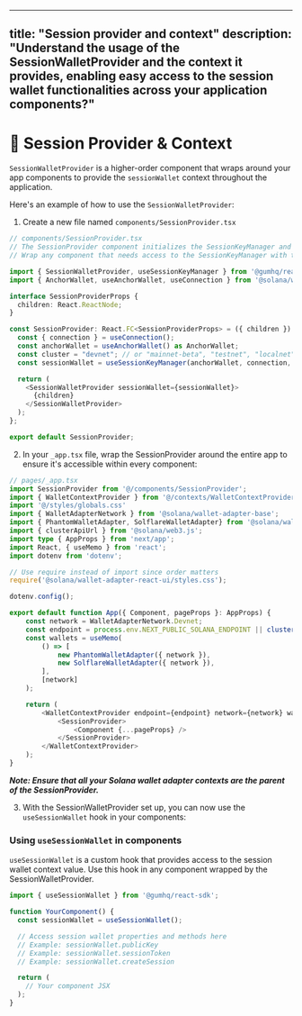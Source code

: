 
---
title: "Session provider and context"
description: "Understand the usage of the SessionWalletProvider and the context it provides,
  enabling easy access to the session wallet functionalities across your
  application components?"
---

# 🔌 Session Provider & Context

`SessionWalletProvider` is a higher-order component that wraps around your app components to provide the `sessionWallet` context throughout the application.

Here's an example of how to use the `SessionWalletProvider`:

1. Create a new file named `components/SessionProvider.tsx`

```typescript
// components/SessionProvider.tsx
// The SessionProvider component initializes the SessionKeyManager and provides it to its children via context.
// Wrap any component that needs access to the SessionKeyManager with this provider.

import { SessionWalletProvider, useSessionKeyManager } from '@gumhq/react-sdk';
import { AnchorWallet, useAnchorWallet, useConnection } from '@solana/wallet-adapter-react';

interface SessionProviderProps {
  children: React.ReactNode;
}

const SessionProvider: React.FC<SessionProviderProps> = ({ children }) => {
  const { connection } = useConnection();
  const anchorWallet = useAnchorWallet() as AnchorWallet;
  const cluster = "devnet"; // or "mainnet-beta", "testnet", "localnet"
  const sessionWallet = useSessionKeyManager(anchorWallet, connection, cluster);

  return (
    <SessionWalletProvider sessionWallet={sessionWallet}>
      {children}
    </SessionWalletProvider>
  );
};

export default SessionProvider;
```

2. In your `_app.tsx` file, wrap the SessionProvider around the entire app to ensure it's accessible within every component:

```typescript
// pages/_app.tsx
import SessionProvider from '@/components/SessionProvider';
import { WalletContextProvider } from '@/contexts/WalletContextProvider';
import '@/styles/globals.css'
import { WalletAdapterNetwork } from '@solana/wallet-adapter-base';
import { PhantomWalletAdapter, SolflareWalletAdapter} from '@solana/wallet-adapter-wallets';
import { clusterApiUrl } from '@solana/web3.js';
import type { AppProps } from 'next/app';
import React, { useMemo } from 'react';
import dotenv from 'dotenv';

// Use require instead of import since order matters
require('@solana/wallet-adapter-react-ui/styles.css');

dotenv.config();

export default function App({ Component, pageProps }: AppProps) {
    const network = WalletAdapterNetwork.Devnet;
    const endpoint = process.env.NEXT_PUBLIC_SOLANA_ENDPOINT || clusterApiUrl(network);
    const wallets = useMemo(
        () => [
            new PhantomWalletAdapter({ network }),
            new SolflareWalletAdapter({ network }),
        ],
        [network]
    );

    return (
        <WalletContextProvider endpoint={endpoint} network={network} wallets={wallets} >
            <SessionProvider>
                <Component {...pageProps} />
            </SessionProvider>
        </WalletContextProvider>
    );
}
```

_**Note: Ensure that all your Solana wallet adapter contexts are the parent of the SessionProvider.**_

3. With the SessionWalletProvider set up, you can now use the `useSessionWallet` hook in your components:

### Using `useSessionWallet` in components

`useSessionWallet` is a custom hook that provides access to the session wallet context value. Use this hook in any component wrapped by the SessionWalletProvider.

```typescript
import { useSessionWallet } from '@gumhq/react-sdk';

function YourComponent() {
  const sessionWallet = useSessionWallet();

  // Access session wallet properties and methods here
  // Example: sessionWallet.publicKey
  // Example: sessionWallet.sessionToken
  // Example: sessionWallet.createSession

  return (
    // Your component JSX
  );
}
```
